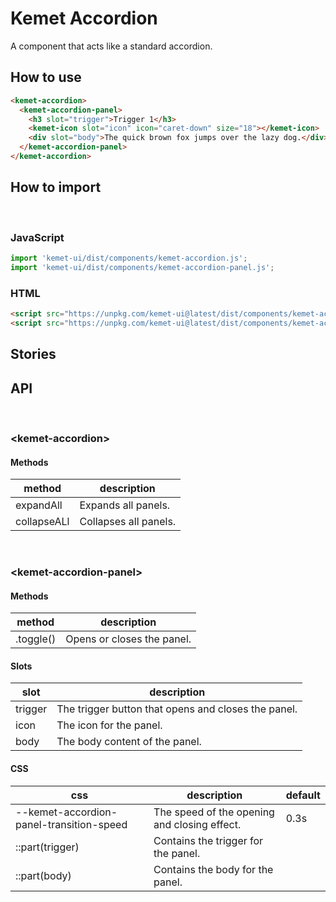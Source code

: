 
<Meta title="Components/Accordion" component="kemet-popover" />

# Kemet Accordion

A component that acts like a standard accordion.


## How to use

```html
<kemet-accordion>
  <kemet-accordion-panel>
    <h3 slot="trigger">Trigger 1</h3>
    <kemet-icon slot="icon" icon="caret-down" size="18"></kemet-icon>
    <div slot="body">The quick brown fox jumps over the lazy dog.</div>
  </kemet-accordion-panel>
</kemet-accordion>
```

## How to import

<br />

### JavaScript
```javascript
import 'kemet-ui/dist/components/kemet-accordion.js';
import 'kemet-ui/dist/components/kemet-accordion-panel.js';
```

### HTML
```html
<script src="https://unpkg.com/kemet-ui@latest/dist/components/kemet-accordion.js" type="module"></script>
<script src="https://unpkg.com/kemet-ui@latest/dist/components/kemet-accordion-panel.js" type="module"></script>
```

## Stories

<Canvas>
  <Story story={stories.Standard} />
</Canvas>

## API

<br />

### &lt;kemet-accordion&gt;
<ArgsTable of="kemet-accordion" />

#### Methods

| method      | description           |
| ----------- | --------------------- |
| expandAll   | Expands all panels.   |
| collapseALl | Collapses all panels. |

<br />

### &lt;kemet-accordion-panel&gt;
<ArgsTable of="kemet-accordion-panel" />

#### Methods

| method    | description                |
| --------- | -------------------------- |
| .toggle() | Opens or closes the panel. |

#### Slots

| slot    | description                                         |
| ------  | --------------------------------------------------- |
| trigger | The trigger button that opens and closes the panel. |
| icon    | The icon for the panel.                             |
| body    | The body content of the panel.                      |

#### CSS

| css                                      | description                                  | default |
| ---------------------------------------- | -------------------------------------------- | ------- |
| --kemet-accordion-panel-transition-speed | The speed of the opening and closing effect. | 0.3s    |
| ::part(trigger)                          | Contains the trigger for the panel.          |         |
| ::part(body)                             | Contains the body for the panel.             |         |


